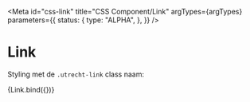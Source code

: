 <!-- @license CC0-1.0 -->


<Meta
  id="css-link"
  title="CSS Component/Link"
  argTypes={argTypes}
  parameters={{
    status: {
      type: "ALPHA",
    },
  }}
/>

# Link

Styling met de `.utrecht-link` class naam:

<Canvas>
  <Story name="Default" args={defaultArgs}>
    {Link.bind({})}
  </Story>
</Canvas>

<ArgsTable story="Default" />

